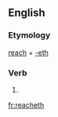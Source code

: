 ==English==

===Etymology===
[[reach]] + [[-eth]]

===Verb===
{{en-verb form}}

# {{archaic third-person singular of|reach}}

[[fr:reacheth]]